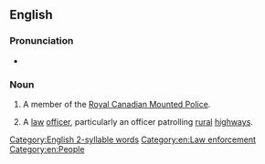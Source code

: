 {{also|mountie}}
==English==

===Pronunciation===
* {{audio|en-ca-mountie.ogg|Audio (CA)|lang=en}}
*: {{rhymes|aʊnti|lang=en}}

===Noun===
{{en-noun}}

# {{lb|en|informal}} A member of the [[w:Royal Canadian Mounted Police|Royal Canadian Mounted Police]].
# {{lb|en|US|informal}} A [[law]] [[officer]], particularly an officer patrolling [[rural]] [[highways]].

[[Category:English 2-syllable words]]
[[Category:en:Law enforcement]]
[[Category:en:People]]